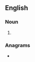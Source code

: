 {{also|Springers}}
==English==

===Noun===
{{head|en|noun form}}

# {{plural of|en|springer}}

===Anagrams===
* {{anagrams|en|a=eginprrss|resprings}}